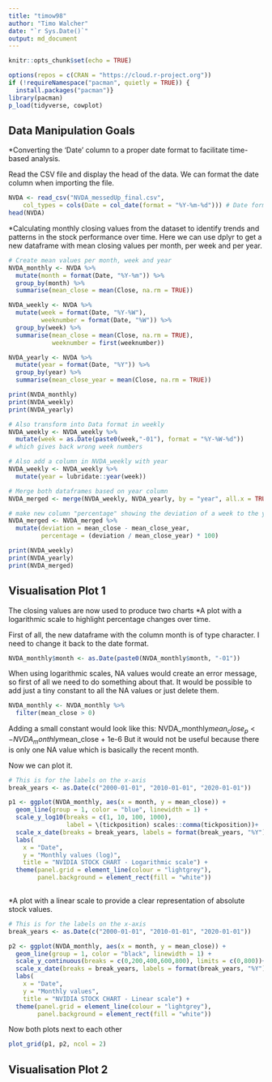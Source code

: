 ```yaml
---
title: "timow98"
author: "Timo Walcher"
date: "`r Sys.Date()`"
output: md_document
---
```


```r
knitr::opts_chunk$set(echo = TRUE)

options(repos = c(CRAN = "https://cloud.r-project.org"))
if (!requireNamespace("pacman", quietly = TRUE)) {
  install.packages("pacman")} 
library(pacman)
p_load(tidyverse, cowplot)
```

## Data Manipulation Goals
*Converting the ‘Date’ column to a proper date format to facilitate time-based analysis. 

Read the CSV file and display the head of the data. We can format the date column when importing the file.
```r
NVDA <- read_csv("NVDA_messedUp_final.csv", 
    col_types = cols(Date = col_date(format = "%Y-%m-%d"))) # Date format
head(NVDA)
```
*Calculating monthly closing values from the dataset to identify trends and patterns in the stock performance over time.
Here we can use dplyr to get a new dataframe with mean closing values per month, per week and per year.
```r
# Create mean values per month, week and year
NVDA_monthly <- NVDA %>%
  mutate(month = format(Date, "%Y-%m")) %>%
  group_by(month) %>%
  summarise(mean_close = mean(Close, na.rm = TRUE))

NVDA_weekly <- NVDA %>%
  mutate(week = format(Date, "%Y-%W"),
         weeknumber = format(Date, "%W")) %>%
  group_by(week) %>%
  summarise(mean_close = mean(Close, na.rm = TRUE),
            weeknumber = first(weeknumber))

NVDA_yearly <- NVDA %>%
  mutate(year = format(Date, "%Y")) %>%
  group_by(year) %>%
  summarise(mean_close_year = mean(Close, na.rm = TRUE))

print(NVDA_monthly)
print(NVDA_weekly)
print(NVDA_yearly)
```

```r
# Also transform into Data format in weekly
NVDA_weekly <- NVDA_weekly %>%
  mutate(week = as.Date(paste0(week,"-01"), format = "%Y-%W-%d"))
# which gives back wrong week numbers

# Also add a column in NVDA_weekly with year
NVDA_weekly <- NVDA_weekly %>%
  mutate(year = lubridate::year(week))

# Merge both dataframes based on year column
NVDA_merged <- merge(NVDA_weekly, NVDA_yearly, by = "year", all.x = TRUE, suffixes = c("_weekly", "_yearly"))

# make new column "percentage" showing the deviation of a week to the yearly average
NVDA_merged <- NVDA_merged %>%
  mutate(deviation = mean_close - mean_close_year,
         percentage = (deviation / mean_close_year) * 100)

print(NVDA_weekly)
print(NVDA_yearly)
print(NVDA_merged)

```

## Visualisation Plot 1
The closing values are now used to produce two charts
*A plot with a logarithmic scale to highlight percentage changes over time.

First of all, the new dataframe with the column month is of type character. I need to change it back to the date format.
```r
NVDA_monthly$month <- as.Date(paste0(NVDA_monthly$month, "-01"))
```

When using logarithmic scales, NA values would create an error message, so first of all we need to do something about that. It would be possible to add just a tiny constant to all the NA values or just delete them.
```r
NVDA_monthly <- NVDA_monthly %>%
  filter(mean_close > 0)
```
Adding a small constant would look like this:
NVDA_monthly$mean_close_p <- NVDA_monthly$mean_close + 1e-6
But it would not be useful because there is only one NA value which is basically the recent month.

Now we can plot it.
```r
# This is for the labels on the x-axis
break_years <- as.Date(c("2000-01-01", "2010-01-01", "2020-01-01"))

p1 <- ggplot(NVDA_monthly, aes(x = month, y = mean_close)) +
  geom_line(group = 1, color = "blue", linewidth = 1) +
  scale_y_log10(breaks = c(1, 10, 100, 1000), 
                label = \(tickposition) scales::comma(tickposition))+
  scale_x_date(breaks = break_years, labels = format(break_years, "%Y"), date_labels = "%Y") +
  labs(
    x = "Date",
    y = "Monthly values (log)",
    title = "NVIDIA STOCK CHART - Logarithmic scale") +
  theme(panel.grid = element_line(colour = "lightgrey"),
        panel.background = element_rect(fill = "white"))
  
```

*A plot with a linear scale to provide a clear representation of absolute stock values.
```r
# This is for the labels on the x-axis
break_years <- as.Date(c("2000-01-01", "2010-01-01", "2020-01-01"))

p2 <- ggplot(NVDA_monthly, aes(x = month, y = mean_close)) +
  geom_line(group = 1, color = "black", linewidth = 1) +
  scale_y_continuous(breaks = c(0,200,400,600,800), limits = c(0,800))+
  scale_x_date(breaks = break_years, labels = format(break_years, "%Y"), date_labels = "%Y") +
  labs(
    x = "Date",
    y = "Monthly values",
    title = "NVIDIA STOCK CHART - Linear scale") +
  theme(panel.grid = element_line(colour = "lightgrey"),
        panel.background = element_rect(fill = "white"))
```
Now both plots next to each other
```r
plot_grid(p1, p2, ncol = 2)
```

## Visualisation Plot 2
```r

```

